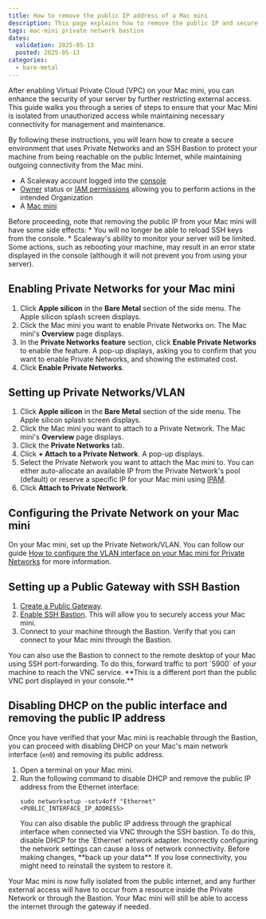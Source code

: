 ```yaml
---
title: How to remove the public IP address of a Mac mini
description: This page explains how to remove the public IP and secure your Mac mini with Private Network and SSH Bastion
tags: mac-mini private network bastion
dates:
  validation: 2025-05-13
  posted: 2025-05-13
categories:
  - bare-metal
---
```



After enabling Virtual Private Cloud (VPC) on your Mac mini, you can enhance the security of your server by further restricting external access.
This guide walks you through a series of steps to ensure that your Mac Mini is isolated from unauthorized access while maintaining necessary connectivity for management and maintenance.

By following these instructions, you will learn how to create a secure environment that uses Private Networks and an SSH Bastion to protect your machine from being reachable on the public Internet, while maintaining outgoing connectivity from the Mac mini.

<Requirements />

- A Scaleway account logged into the [console](https://console.scaleway.com)
- [Owner](/iam/concepts/#owner) status or [IAM permissions](/iam/concepts/#permission) allowing you to perform actions in the intended Organization
- A [Mac mini](/apple-silicon/how-to/create-mac-mini/)

<Message type="important">
    Before proceeding, note that removing the public IP from your Mac mini will have some side effects:
    * You will no longer be able to reload SSH keys from the console.
    * Scaleway's ability to monitor your server will be limited. Some actions, such as rebooting your machine, may result in an error state displayed in the console (although it will not prevent you from using your server).
</Message>

## Enabling Private Networks for your Mac mini

1. Click **Apple silicon** in the **Bare Metal** section of the side menu. The Apple silicon splash screen displays.
2. Click the Mac mini you want to enable Private Networks on. The Mac mini's **Overview** page displays.
3. In the **Private Networks feature** section, click **Enable Private Networks** to enable the feature.
    A pop-up displays, asking you to confirm that you want to enable Private Networks, and showing the estimated cost.
4. Click **Enable Private Networks**.


## Setting up Private Networks/VLAN

1. Click **Apple silicon** in the **Bare Metal** section of the side menu. The Apple silicon splash screen displays.
2. Click the Mac mini you want to attach to a Private Network. The Mac mini's **Overview** page displays.
3. Click the **Private Networks** tab.
4. Click **+ Attach to a Private Network**. A pop-up displays.
5. Select the Private Network you want to attach the Mac mini to. You can either auto-allocate an available IP from the Private Network's pool (default) or reserve a specific IP for your Mac mini using [IPAM](/ipam/quickstart/).
6. Click **Attach to Private Network**.

## Configuring the Private Network on your Mac mini

On your Mac mini, set up the Private Network/VLAN. You can follow our guide [How to configure the VLAN interface on your Mac mini for Private Networks](/apple-silicon/how-to/use-private-networks/#how-to-configure-the-vlan-interface-on-your-mac-mini-for-private-networks) for more information.

## Setting up a Public Gateway with SSH Bastion

1. [Create a Public Gateway](/public-gateways/how-to/create-a-public-gateway/).
2. [Enable SSH Bastion](/public-gateways/how-to/use-ssh-bastion/). This will allow you to securely access your Mac mini.
3. Connect to your machine through the Bastion. Verify that you can connect to your Mac mini through the Bastion.
<Message type="tip">
    You can also use the Bastion to connect to the remote desktop of your Mac using SSH port-forwarding.
    To do this, forward traffic to port `5900` of your machine to reach the VNC service.
    **This is a different port than the public VNC port displayed in your console.**
</Message>

## Disabling DHCP on the public interface and removing the public IP address

Once you have verified that your Mac mini is reachable through the Bastion, you can proceed with disabling DHCP on your Mac's main network interface (`en0`) and removing its public address.

1. Open a terminal on your Mac mini.
2. Run the following command to disable DHCP and remove the public IP address from the Ethernet interface:
    ```
    sudo networksetup -setv4off "Ethernet" <PUBLIC_INTERFACE_IP_ADDRESS>
    ```
    <Message type="tip">
      You can also disable the public IP address through the graphical interface when connected via VNC through the SSH bastion.  To do this, disable DHCP for the `Ethernet` network adapter.
    </Message>
    <Message type="important">
      Incorrectly configuring the network settings can cause a loss of network connectivity.  Before making changes, **back up your data**. If you lose connectivity, you might need to reinstall the system to restore it.
    </Message>

Your Mac mini is now fully isolated from the public internet, and any further external access will have to occur from a resource inside the Private Network or through the Bastion.
<Message type="tip">
    Your Mac mini will still be able to access the internet through the gateway if needed.
</Message>
